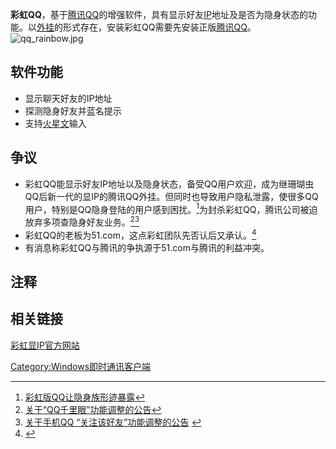 '''彩虹QQ'''，基于[[腾讯QQ|腾讯QQ]]的增强软件，具有显示好友[[IP地址|IP]]地址及是否为隐身状态的功能。以[[外挂|外挂]]的形式存在，安装彩虹QQ需要先安装正版[[腾讯QQ|腾讯QQ]]。
[[File:qq_rainbow.jpg|right]]
== 软件功能 ==
*显示聊天好友的IP地址
*探测隐身好友并蓝名提示
*支持[[火星文|火星文]]输入

== 争议 ==
*彩虹QQ能显示好友IP地址以及隐身状态，备受QQ用户欢迎，成为继珊瑚虫QQ后新一代的显IP的腾讯QQ外挂。但同时也导致用户隐私泄露，使很多QQ用户，特别是QQ隐身登陆的用户感到困扰。<ref>[http://www.022net.com/2008/10-24/473828343179237.html 彩虹版QQ让隐身族形迹暴露]{{dead link|date=2018年2月 |bot=InternetArchiveBot |fix-attempted=yes }}</ref>为封杀彩虹QQ，腾讯公司被迫放弃多项查隐身好友业务。<ref>[http://notice.qq.com/dope_1120.jsp 关于“QQ千里眼”功能调整的公告]{{webarchive|url=https://web.archive.org/web/20081221182927/http://notice.qq.com/dope_1120.jsp}}</ref><ref>[http://mobile.qq.com/news/news20081127.jsp 关于手机QQ “关注该好友”功能调整的公告] {{webarchive|url=https://web.archive.org/web/20081217074204/http://mobile.qq.com/news/news20081127.jsp |date=2008-12-17 }}</ref>
*彩虹QQ的老板为51.com，这点彩虹团队先否认后又承认。<ref>{{Cite web |url=http://tech.163.com/08/1127/02/4RNLR1TM000915BF.html |title=51.com承认开发彩虹QQ 腾讯称不排除起诉 |access-date=2008-11-30 |archive-url=https://web.archive.org/web/20081217163531/http://tech.163.com/08/1127/02/4RNLR1TM000915BF.html |archive-date=2008-12-17 |dead-url=yes }}</ref>
*有消息称彩虹QQ与腾讯的争执源于51.com与腾讯的利益冲突。

== 注释 ==
{{reflist|1}}

==相关链接==
[http://www.caihongqq.com/ 彩虹显IP官方网站] {{Wayback|url=http://www.caihongqq.com/ |date=20141126075719 }}

{{即時通訊客戶端}}

[[Category:Windows即时通讯客户端|Category:Windows即时通讯客户端]]